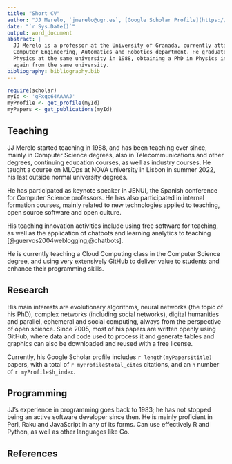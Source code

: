 ```yaml
---
title: "Short CV"
author: "JJ Merelo, `jmerelo@ugr.es`, [Google Scholar Profile](https://scholar.google.com/citations?hl=es&user=gFxqc64AAAAJ)"
date: "`r Sys.Date()`"
output: word_document
abstract: |
  JJ Merelo is a professor at the University of Granada, currently attached to the
  Computer Engineering, Automatics and Robotics department. He graduated in
  Physics at the same university in 1988, obtaining a PhD in Physics in 1994,
  again from the same university.
bibliography: bibliography.bib
---
```


```r
require(scholar)
myId <- 'gFxqc64AAAAJ'
myProfile <- get_profile(myId)
myPapers <- get_publications(myId)
```


## Teaching

JJ Merelo started teaching in 1988, and has been teaching ever since, mainly in Computer Science degrees, also in Telecommunications and other degrees, continuing education courses, as well as industry courses. He taught a course on MLOps at NOVA university in Lisbon in summer 2022, his last outside normal university degrees.

He has participated as keynote speaker in JENUI, the Spanish conference for Computer Science professors. He has also participated in internal formation courses, mainly related to new technologies applied to teaching, open source software and open culture.

His teaching innovation activities include using free software for teaching, as well as the application of chatbots and learning analytics to teaching [@guervos2004weblogging,@chatbots].

He is currently teaching a Cloud Computing class in the Computer Science degree, and using very extensively GitHub to deliver value to students and enhance their programming skills.

## Research

His main interests are evolutionary algorithms, neural networks (the topic of his PhD), complex networks (including social networks), digital humanities and parallel, ephemeral and social computing, always from the perspective of open science. Since 2005, most of his papers are written openly using GitHub, where data and code used to process it and generate tables and graphics can also be downloaded and reused with a free license.

Currently, his Google Scholar profile includes `r length(myPapers$title)` papers, with a total of `r myProfile$total_cites` citations, and an `h` number of `r myProfile$h_index`.

## Programming

JJ's experience in programming goes back to 1983; he has not stopped being an
active software developer since then. He is mainly proficient in Perl, Raku and
JavaScript in any of its forms. Can use effectively R and Python, as well as
other languages like Go.

## References
